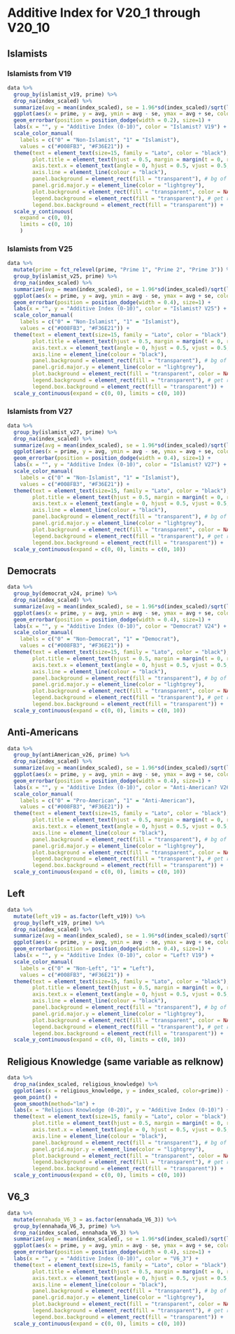 # Additive Index for V20_1 through V20_10

## Islamists

### Islamists from V19

```r

data %>% 
  group_by(islamist_v19, prime) %>%
  drop_na(index_scaled) %>% 
  summarize(avg = mean(index_scaled), se = 1.96*sd(index_scaled)/sqrt(length(index_scaled))) %>%
  ggplot(aes(x = prime, y = avg, ymin = avg - se, ymax = avg + se, color = islamist_v19)) +
  geom_errorbar(position = position_dodge(width = 0.2), size=1) +
  labs(x = "", y = "Additive Index (0-10)", color = "Islamist? V19") +
  scale_color_manual(
    labels = c("0" = "Non-Islamist", "1" = "Islamist"), 
    values = c("#008FB3", "#F36E21")) +
  theme(text = element_text(size=15, family = "Lato", color = "black"), 
        plot.title = element_text(hjust = 0.5, margin = margin(t = 0, r = 0, b = 20, l = 0)),
        axis.text.x = element_text(angle = 0, hjust = 0.5, vjust = 0.5, color = "black"),
        axis.line = element_line(colour = "black"),
        panel.background = element_rect(fill = "transparent"), # bg of the panel
        panel.grid.major.y = element_line(color = "lightgrey"),
        plot.background = element_rect(fill = "transparent", color = NA), # bg of the plot
        legend.background = element_rect(fill = "transparent"), # get rid of legend bg
        legend.box.background = element_rect(fill = "transparent")) +
  scale_y_continuous(
    expand = c(0, 0), 
    limits = c(0, 10)
    )

```

### Islamists from V25

```r

data %>%
  mutate(prime = fct_relevel(prime, "Prime 1", "Prime 2", "Prime 3")) %>% 
  group_by(islamist_v25, prime) %>%
  drop_na(index_scaled) %>% 
  summarize(avg = mean(index_scaled), se = 1.96*sd(index_scaled)/sqrt(length(index_scaled))) %>%
  ggplot(aes(x = prime, y = avg, ymin = avg - se, ymax = avg + se, color = islamist_v25)) + 
  geom_errorbar(position = position_dodge(width = 0.4), size=1) +
  labs(x = "", y = "Additive Index (0-10)", color = "Islamist? V25") +
  scale_color_manual(
    labels = c("0" = "Non-Islamist", "1" = "Islamist"), 
    values = c("#008FB3", "#F36E21")) +
  theme(text = element_text(size=15, family = "Lato", color = "black"), 
        plot.title = element_text(hjust = 0.5, margin = margin(t = 0, r = 0, b = 20, l = 0)),
        axis.text.x = element_text(angle = 0, hjust = 0.5, vjust = 0.5, color = "black"),
        axis.line = element_line(colour = "black"),
        panel.background = element_rect(fill = "transparent"), # bg of the panel
        panel.grid.major.y = element_line(color = "lightgrey"),
        plot.background = element_rect(fill = "transparent", color = NA), # bg of the plot
        legend.background = element_rect(fill = "transparent"), # get rid of legend bg
        legend.box.background = element_rect(fill = "transparent")) +
  scale_y_continuous(expand = c(0, 0), limits = c(0, 10))

```

### Islamists from V27

```r

data %>% 
  group_by(islamist_v27, prime) %>%
  drop_na(index_scaled) %>% 
  summarize(avg = mean(index_scaled), se = 1.96*sd(index_scaled)/sqrt(length(index_scaled))) %>%
  ggplot(aes(x = prime, y = avg, ymin = avg - se, ymax = avg + se, color = islamist_v27)) + 
  geom_errorbar(position = position_dodge(width = 0.4), size=1) +
  labs(x = "", y = "Additive Index (0-10)", color = "Islamist? V27") +
  scale_color_manual(
    labels = c("0" = "Non-Islamist", "1" = "Islamist"), 
    values = c("#008FB3", "#F36E21")) +
  theme(text = element_text(size=15, family = "Lato", color = "black"), 
        plot.title = element_text(hjust = 0.5, margin = margin(t = 0, r = 0, b = 20, l = 0)),
        axis.text.x = element_text(angle = 0, hjust = 0.5, vjust = 0.5, color = "black"),
        axis.line = element_line(colour = "black"),
        panel.background = element_rect(fill = "transparent"), # bg of the panel
        panel.grid.major.y = element_line(color = "lightgrey"),
        plot.background = element_rect(fill = "transparent", color = NA), # bg of the plot
        legend.background = element_rect(fill = "transparent"), # get rid of legend bg
        legend.box.background = element_rect(fill = "transparent")) +
  scale_y_continuous(expand = c(0, 0), limits = c(0, 10))


```

## Democrats

```r

data %>% 
  group_by(democrat_v24, prime) %>%
  drop_na(index_scaled) %>% 
  summarize(avg = mean(index_scaled), se = 1.96*sd(index_scaled)/sqrt(length(index_scaled))) %>%
  ggplot(aes(x = prime, y = avg, ymin = avg - se, ymax = avg + se, color = democrat_v24)) + 
  geom_errorbar(position = position_dodge(width = 0.4), size=1) +
  labs(x = "", y = "Additive Index (0-10)", color = "Democrat? V24") +
  scale_color_manual(
    labels = c("0" = "Non-Democrat", "1" = "Democrat"), 
    values = c("#008FB3", "#F36E21")) +
  theme(text = element_text(size=15, family = "Lato", color = "black"), 
        plot.title = element_text(hjust = 0.5, margin = margin(t = 0, r = 0, b = 20, l = 0)),
        axis.text.x = element_text(angle = 0, hjust = 0.5, vjust = 0.5, color = "black"),
        axis.line = element_line(colour = "black"),
        panel.background = element_rect(fill = "transparent"), # bg of the panel
        panel.grid.major.y = element_line(color = "lightgrey"),
        plot.background = element_rect(fill = "transparent", color = NA), # bg of the plot
        legend.background = element_rect(fill = "transparent"), # get rid of legend bg
        legend.box.background = element_rect(fill = "transparent")) +
  scale_y_continuous(expand = c(0, 0), limits = c(0, 10))


```

## Anti-Americans

```r

data %>% 
  group_by(antiAmerican_v26, prime) %>%
  drop_na(index_scaled) %>% 
  summarize(avg = mean(index_scaled), se = 1.96*sd(index_scaled)/sqrt(length(index_scaled))) %>%
  ggplot(aes(x = prime, y = avg, ymin = avg - se, ymax = avg + se, color = antiAmerican_v26)) + 
  geom_errorbar(position = position_dodge(width = 0.4), size=1) +
  labs(x = "", y = "Additive Index (0-10)", color = "Anti-American? V26") +
  scale_color_manual(
    labels = c("0" = "Pro-American", "1" = "Anti-American"), 
    values = c("#008FB3", "#F36E21")) +
  theme(text = element_text(size=15, family = "Lato", color = "black"), 
        plot.title = element_text(hjust = 0.5, margin = margin(t = 0, r = 0, b = 20, l = 0)),
        axis.text.x = element_text(angle = 0, hjust = 0.5, vjust = 0.5, color = "black"),
        axis.line = element_line(colour = "black"),
        panel.background = element_rect(fill = "transparent"), # bg of the panel
        panel.grid.major.y = element_line(color = "lightgrey"),
        plot.background = element_rect(fill = "transparent", color = NA), # bg of the plot
        legend.background = element_rect(fill = "transparent"), # get rid of legend bg
        legend.box.background = element_rect(fill = "transparent")) +
  scale_y_continuous(expand = c(0, 0), limits = c(0, 10))


```

## Left

```r

data %>% 
  mutate(left_v19 = as.factor(left_v19)) %>% 
  group_by(left_v19, prime) %>%
  drop_na(index_scaled) %>% 
  summarize(avg = mean(index_scaled), se = 1.96*sd(index_scaled)/sqrt(length(index_scaled))) %>%
  ggplot(aes(x = prime, y = avg, ymin = avg - se, ymax = avg + se, color = left_v19)) + 
  geom_errorbar(position = position_dodge(width = 0.4), size=1) +
  labs(x = "", y = "Additive Index (0-10)", color = "Left? V19") +
  scale_color_manual(
    labels = c("0" = "Non-Left", "1" = "Left"), 
    values = c("#008FB3", "#F36E21")) +
  theme(text = element_text(size=15, family = "Lato", color = "black"), 
        plot.title = element_text(hjust = 0.5, margin = margin(t = 0, r = 0, b = 20, l = 0)),
        axis.text.x = element_text(angle = 0, hjust = 0.5, vjust = 0.5, color = "black"),
        axis.line = element_line(colour = "black"),
        panel.background = element_rect(fill = "transparent"), # bg of the panel
        panel.grid.major.y = element_line(color = "lightgrey"),
        plot.background = element_rect(fill = "transparent", color = NA), # bg of the plot
        legend.background = element_rect(fill = "transparent"), # get rid of legend bg
        legend.box.background = element_rect(fill = "transparent")) +
  scale_y_continuous(expand = c(0, 0), limits = c(0, 10))


```

## Religious Knowledge (same variable as relknow)

```r

data %>% 
  drop_na(index_scaled, religious_knowledge) %>% 
  ggplot(aes(x = religious_knowledge, y = index_scaled, color=prime)) + 
  geom_point() +
  geom_smooth(method="lm") +
  labs(x = "Religious Knowledge (0-20)", y = "Additive Index (0-10)") +
  theme(text = element_text(size=15, family = "Lato", color = "black"), 
        plot.title = element_text(hjust = 0.5, margin = margin(t = 0, r = 0, b = 20, l = 0)),
        axis.text.x = element_text(angle = 0, hjust = 0.5, vjust = 0.5, color = "black"),
        axis.line = element_line(colour = "black"),
        panel.background = element_rect(fill = "transparent"), # bg of the panel
        panel.grid.major.y = element_line(color = "lightgrey"),
        plot.background = element_rect(fill = "transparent", color = NA), # bg of the plot
        legend.background = element_rect(fill = "transparent"), # get rid of legend bg
        legend.box.background = element_rect(fill = "transparent")) +
  scale_y_continuous(expand = c(0, 0), limits = c(0, 10))


```

## V6_3

```r

data %>% 
  mutate(ennahada_V6_3 = as.factor(ennahada_V6_3)) %>% 
  group_by(ennahada_V6_3, prime) %>%
  drop_na(index_scaled, ennahada_V6_3) %>% 
  summarize(avg = mean(index_scaled), se = 1.96*sd(index_scaled)/sqrt(length(index_scaled))) %>%
  ggplot(aes(x = prime, y = avg, ymin = avg - se, ymax = avg + se, color = ennahada_V6_3)) + 
  geom_errorbar(position = position_dodge(width = 0.4), size=1) +
  labs(x = "", y = "Additive Index (0-10)", color = "V6_3") +
  theme(text = element_text(size=15, family = "Lato", color = "black"), 
        plot.title = element_text(hjust = 0.5, margin = margin(t = 0, r = 0, b = 20, l = 0)),
        axis.text.x = element_text(angle = 0, hjust = 0.5, vjust = 0.5, color = "black"),
        axis.line = element_line(colour = "black"),
        panel.background = element_rect(fill = "transparent"), # bg of the panel
        panel.grid.major.y = element_line(color = "lightgrey"),
        plot.background = element_rect(fill = "transparent", color = NA), # bg of the plot
        legend.background = element_rect(fill = "transparent"), # get rid of legend bg
        legend.box.background = element_rect(fill = "transparent")) +
  scale_y_continuous(expand = c(0, 0), limits = c(0, 10))


```
